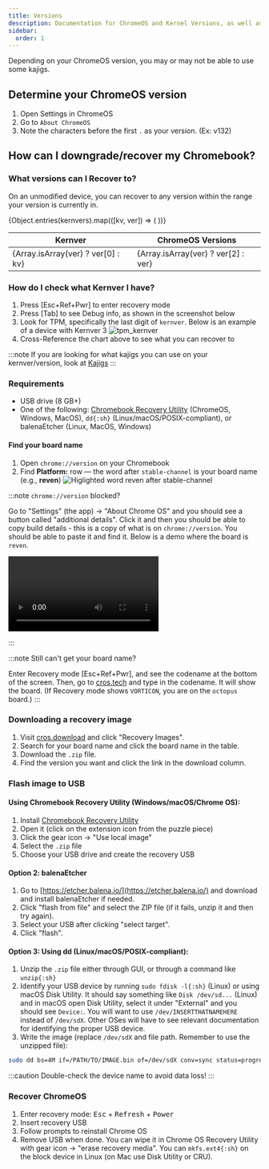 ```yaml
---
title: Versions
description: Documentation for ChromeOS and Kernel Versions, as well as recovering.
sidebar:
  order: 1
---
```



<PageHeader title={frontmatter.title} description={frontmatter.description} author={frontmatter.author} link={frontmatter.link} kernver={frontmatter.kernver} nolower={frontmatter.nolower} />

Depending on your ChromeOS version, you may or may not be able to use some kajigs.

## Determine your ChromeOS version

1. Open Settings in ChromeOS
2. Go to `About ChromeOS`
3. Note the characters before the first `.` as your version. (Ex: v132)

## How can I downgrade/recover my Chromebook?

### What versions can I Recover to?

On an unmodified device, you can recover to any version within the range your version is currently in.


<table>
  <thead>
    <tr>
      <th>Kernver</th>
      <th>ChromeOS Versions</th>
    </tr>
  </thead>

  <tbody>
    {Object.entries(kernvers).map(([kv, ver]) => (
      <tr key={kv}>
        <td>{Array.isArray(ver) ? ver[0] : kv}</td>
        <td>{Array.isArray(ver) ? ver[2] : ver}</td>
      </tr>
    ))}
  </tbody>
</table>

### How do I check what Kernver I have?
1. Press [Esc+Ref+Pwr] to enter recovery mode
2. Press [Tab] to see Debug info, as shown in the screenshot below
3. Look for TPM, specifically the last digit of `kernver`. Below is an example of a device with Kernver 3
![tpm_kernver](/img/kernver.png)
4. Cross-Reference the chart above to see what you can recover to

:::note
If you are looking for what kajigs you can use on your kernver/version, look at [Kajigs](/kajigs/#kajigs)
:::

### Requirements

- USB drive (8 GB+)
- One of the following: [Chromebook Recovery Utility](https://chrome.google.com/webstore/detail/chromebook-recovery-utili/pocpnlppkickgojjlmhdmidojbmbodfm) (ChromeOS, Windows, MacOS), `dd{:sh}` (Linux/macOS/POSIX-compliant), or balenaEtcher (Linux, MacOS, Windows)

#### Find your board name

1. Open `chrome://version` on your Chromebook
2. Find **Platform:** row — the word after `stable-channel` is your board name (e.g., **reven**)
   ![Higlighted word reven after stable-channel](/assets/downgrading/chrome_version_platform.png)

:::note
`chrome://version` blocked?

Go to "Settings" (the app) → "About Chrome OS" and you should see a button called "additional details". Click it and then you should be able to copy build details - this is a copy of what is on `chrome://version`. You should be able to paste it and find it. Below is a demo where the board is `reven`.

<video controls>
  <source src="/assets/downgrading/version_chrome_settings.mp4" />
</video>

:::

:::note
Still can't get your board name?

Enter Recovery mode \[Esc+Ref+Pwr], and see the codename at the bottom of the screen. Then, go to [cros.tech](https://cros.tech) and type in the codename. It will show the board.
(If Recovery mode shows `VORTICON`, you are on the `octopus` board.)
:::

### Downloading a recovery image

1. Visit [cros.download](https://cros.download/) and click "Recovery Images".
2. Search for your board name and click the board name in the table.
3. Download the `.zip` file.
4. Find the version you want and click the link in the download column.

### Flash image to USB

#### Using Chromebook Recovery Utility (Windows/macOS/Chrome OS):

1. Install [Chromebook Recovery Utility](https://chrome.google.com/webstore/detail/chromebook-recovery-utili/pocpnlppkickgojjlmhdmidojbmbodfm)
2. Open it (click on the extension icon from the puzzle piece)
3. Click the gear icon → "Use local image"
4. Select the `.zip` file
5. Choose your USB drive and create the recovery USB

#### Option 2: balenaEtcher

1. Go to [https://etcher.balena.io/](https://etcher.balena.io/) and download and install balenaEtcher if needed.
2. Click "flash from file" and select the ZIP file (if it fails, unzip it and then try again).
3. Select your USB after clicking "select target".
4. Click "flash".

#### Option 3: Using dd (Linux/macOS/POSIX-compliant):

1. Unzip the `.zip` file either through GUI, or through a command like `unzip{:sh}`
2. Identify your USB device by running `sudo fdisk -l{:sh}` (Linux) or using macOS Disk Utility. It should say something like `Disk /dev/sd...` (Linux) and in macOS open Disk Utility, select it under "External" and you should see `Device:`. You will want to use `/dev/INSERTTHATNAMEHERE` instead of `/dev/sdX`. Other OSes will have to see relevant documentation for identifying the proper USB device.
3. Write the image (replace `/dev/sdX` and file path. Remember to use the unzipped file):

```sh
sudo dd bs=4M if=/PATH/TO/IMAGE.bin of=/dev/sdX conv=sync status=progress
```

:::caution
Double-check the device name to avoid data loss!
:::

### Recover ChromeOS

1. Enter recovery mode: <kbd>Esc</kbd> + <kbd>Refresh</kbd> + <kbd>Power</kbd>
2. Insert recovery USB
3. Follow prompts to reinstall Chrome OS
4. Remove USB when done. You can wipe it in Chrome OS Recovery Utility with gear icon → "erase recovery media". You can `mkfs.ext4{:sh}` on the block device in Linux (on Mac use Disk Utility or CRU).
